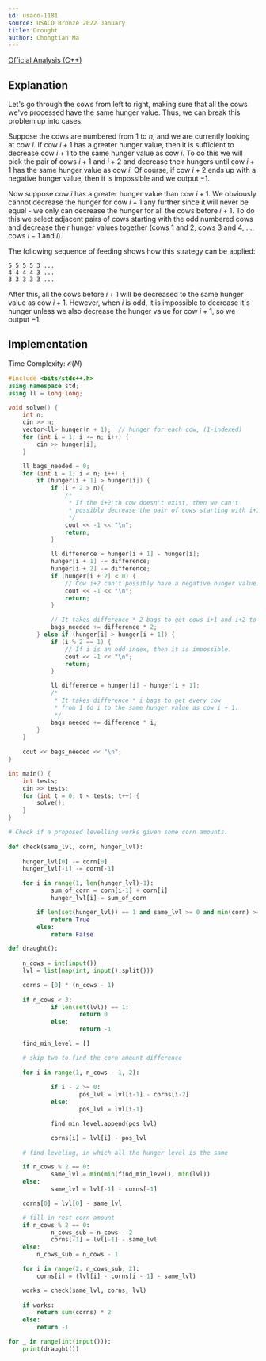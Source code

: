 ```yaml
---
id: usaco-1181
source: USACO Bronze 2022 January
title: Drought
author: Chongtian Ma
---
```


[Official Analysis (C++)](http://www.usaco.org/current/data/sol_prob3_bronze_jan22.html)

## Explanation

Let's go through the cows from left to right, making sure that all the cows we've processed have the same hunger value. Thus, we can break this
problem up into cases:

Suppose the cows are numbered from $1$ to $n$, and we are currently looking at cow $i$. If cow $i+1$ has a greater hunger value, then it is sufficient to decrease cow $i+1$ to the same hunger value as cow $i$. To do this we will pick the pair of cows $i+1$ and $i+2$ and decrease their hungers until cow $i+1$ has the same hunger value as cow $i$. Of course, if cow $i+2$ ends up with a negative hunger value, then it is impossible and we output $-1$.

Now suppose cow $i$ has a greater hunger value than cow $i+1$. We obviously cannot decrease the hunger for cow $i+1$ any further since it will never be
equal - we only can decrease the hunger for all the cows before $i+1$. To do this we select adjacent pairs of cows starting with the odd numbered cows and
decrease their hunger values together (cows $1$ and $2$, cows $3$ and $4$, $\ldots$, cows $i-1$ and $i$).  

The following sequence of feeding shows how this strategy can be applied:
```
5 5 5 5 3 ...
4 4 4 4 3 ...
3 3 3 3 3 ...
```

After this, all the cows before $i+1$ will be decreased to the same hunger value as cow $i+1$.
However, when $i$ is odd, it is impossible to decrease it's hunger unless we also decrease the hunger value for cow $i+1$, so we output $-1$.

## Implementation

Time Complexity: $\mathcal{O}(N)$

<LanguageSection>
  
<CPPSection>

```cpp
#include <bits/stdc++.h>
using namespace std;
using ll = long long;

void solve() {
	int n;
	cin >> n;
	vector<ll> hunger(n + 1);  // hunger for each cow, (1-indexed)
	for (int i = 1; i <= n; i++) {
		cin >> hunger[i];
	}

	ll bags_needed = 0;
	for (int i = 1; i < n; i++) {
		if (hunger[i + 1] > hunger[i]) {
			if (i + 2 > n){
				/*
				 * If the i+2'th cow doesn't exist, then we can't
				 * possibly decrease the pair of cows starting with i+1.
				 */
				cout << -1 << "\n";
				return;
			}

			ll difference = hunger[i + 1] - hunger[i];
			hunger[i + 1] -= difference;
			hunger[i + 2] -= difference;
			if (hunger[i + 2] < 0) {
				// Cow i+2 can't possibly have a negative hunger value.
				cout << -1 << "\n";
				return;
			}

			// It takes difference * 2 bags to get cows i+1 and i+2 to cow i's level.
			bags_needed += difference * 2;
		} else if (hunger[i] > hunger[i + 1]) {
			if (i % 2 == 1) {
				// If i is an odd index, then it is impossible.
				cout << -1 << "\n";
				return;
			}

			ll difference = hunger[i] - hunger[i + 1];
			/*
			 * It takes difference * i bags to get every cow
			 * from 1 to i to the same hunger value as cow i + 1.
			 */
			bags_needed += difference * i;
		}
	}
	
	cout << bags_needed << "\n";
}

int main() {
	int tests;
	cin >> tests;
	for (int t = 0; t < tests; t++) {
		solve();
	}
}
```
        
</CPPSection>

<PySection>

```python
# Check if a proposed levelling works given some corn amounts.
	
def check(same_lvl, corn, hunger_lvl):
	
	hunger_lvl[0] -= corn[0]
	hunger_lvl[-1] -= corn[-1]

	for i in range(1, len(hunger_lvl)-1):
        	sum_of_corn = corn[i-1] + corn[i]
        	hunger_lvl[i]-= sum_of_corn

    	if len(set(hunger_lvl)) == 1 and same_lvl >= 0 and min(corn) >= 0:
        	return True
    	else:
        	return False

def draught():
	
	n_cows = int(input())
	lvl = list(map(int, input().split()))

	corns = [0] * (n_cows - 1)
	
	if n_cows < 3:
        	if len(set(lvl)) == 1:
            		return 0
        	else: 
            		return -1

	find_min_level = []

	# skip two to find the corn amount difference
		      
	for i in range(1, n_cows - 1, 2):
		      
        	if i - 2 >= 0:
            		pos_lvl = lvl[i-1] - corns[i-2]
        	else: 
            		pos_lvl = lvl[i-1]

        	find_min_level.append(pos_lvl)

        	corns[i] = lvl[i] - pos_lvl
    
	# find leveling, in which all the hunger level is the same

	if n_cows % 2 == 0:
        	same_lvl = min(min(find_min_level), min(lvl))
	else:
        	same_lvl = lvl[-1] - corns[-1]

	corns[0] = lvl[0] - same_lvl

	# fill in rest corn amount
	if n_cows % 2 == 0:
        	n_cows_sub = n_cows - 2
        	corns[-1] = lvl[-1] - same_lvl
	else: 
		n_cows_sub = n_cows - 1

	for i in range(2, n_cows_sub, 2):
		corns[i] = (lvl[i] - corns[i - 1] - same_lvl)

	works = check(same_lvl, corns, lvl)
	
	if works:
		return sum(corns) * 2
	else:
		return -1

for _ in range(int(input())):
	print(draught())
```

</PySection>
        
</LanguageSection>
